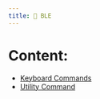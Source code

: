 ```yaml
---
title: 📱 BLE
---
```


# Content:
- [Keyboard Commands](/scripting-language/ble/keyboard)
- [Utility Command](/scripting-language/ble/utilities)